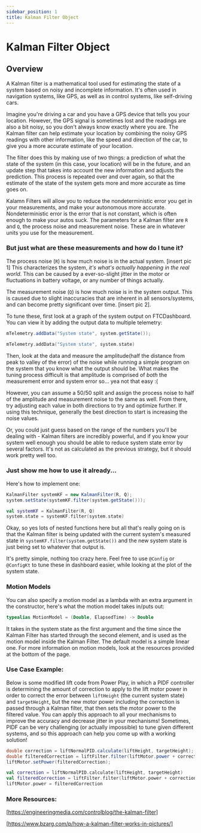 ---
sidebar_position: 1
title: Kalman Filter Object
---


# Kalman Filter Object

## Overview
A Kalman filter is a mathematical tool used for estimating the state of a system based on noisy and incomplete information. It's often used in navigation systems, like GPS, as well as in control systems, like self-driving cars.

Imagine you're driving a car and you have a GPS device that tells you your location. However, the GPS signal is sometimes lost and the readings are also a bit noisy, so you don't always know exactly where you are. The Kalman filter can help estimate your location by combining the noisy GPS readings with other information, like the speed and direction of the car, to give you a more accurate estimate of your location.

The filter does this by making use of two things: a prediction of what the state of the system (in this case, your location) will be in the future, and an update step that takes into account the new information and adjusts the prediction. This process is repeated over and over again, so that the estimate of the state of the system gets more and more accurate as time goes on.

Kalamn Filters will allow you to reduce the nondeterministic error you get in your measurements, and make your autonomous more accurate.
Nondeterministic error is the error that is not constant, which is often enough to make your autos suck.
The parameters for a Kalman filter are `R` and `Q`, the process noise and measurement noise. These are in whatever units you use for the measurement.

### But just what are these measurements and how do I tune it?
The process noise (`R`) is how much noise is in the actual system.
[insert pic 1]
This characterizes the system, *it's what's actually happening in the real world*. This can be caused by a ever-so-slight jitter in the motor or fluctuations in battery voltage, or any number of things actually.

The measurement noise (`Q`) is how much noise is in the system output. This is caused due to slight inaccuracies that are inherent in all sensors/systems, and can become pretty significant over time.
[insert pic 2].

To tune these, first look at a graph of the system output on FTCDashboard. You can view it by adding the output data to multiple telemetry:

<Tabs groupId="programming-language">
<TabItem value="java" label="Java">

  ```java
  mTelemetry.addData("System state", system.getState());
  ```

</TabItem>
<TabItem value="kt" label="Kotlin">

  ```kotlin
  mTelemetry.addData("System state", system.state)
  ```

</TabItem>
</Tabs>


Then, look at the data and measure the amplitude(half the distance from peak to valley of the error) of the noise while running a simple program on the system that you know what the output should be. 
What makes the tuning process difficult is that amplitude is comprised of *both* the measurement error and system error so... yea not that easy :(

However, you can assume a 50/50 split and assign the process noise to half of the amplitude and measurement noise to the same as well. From there, try adjusting each value in both directions to try and optimize further.
If using this technique, generally the best direction to start is increasing the noise values.

Or, you could just guess based on the range of the numbers you'll be dealing with - Kalman filters are incredibly powerful, and if you know your system well enough you should be able to reduce system state error by several factors.
It's not as calculated as the previous strategy, but it should work pretty well too.

### Just show me how to use it already...

Here's how to implement one:

<Tabs groupId="programming-language">
<TabItem value="java" label="Java">

  ```java
  KalmanFilter systemKF = new KalmanFilter(R, Q);
  system.setState(systemKF.filter(system.getState()));
  ```

</TabItem>
<TabItem value="kt" label="Kotlin">

  ```kotlin
  val systemKF = KalmanFilter(R, Q)
  system.state = systemKF.filter(system.state)
  ```

</TabItem>
</Tabs>

Okay, so yes lots of nested functions here but all that's really going on is that the Kalman filter is being updated with the current system's measured state in `systemKF.filter(system.getState())` and the new system state is just being set to whatever that output is.

It's pretty simple, nothing too crazy here. Feel free to use `@Config` or `@ConfigKt` to tune these in dashboard easier, while looking at the plot of the system state.

### Motion Models
You can also specify a motion model as a lambda with an extra argument in the constructor, here's what the motion model takes in/puts out:

```kotlin
typealias MotionModel = (Double, ElapsedTime) -> Double
```

It takes in the system state as the first argument and the time since the Kalman Filter has started through the second element, and is used as the motion model inside the Kalman Filter. The default model is a simple linear one.
For more information on motion models, look at the resources provided at the bottom of the page.

### Use Case Example:

Below is some modified lift code from Power Play, in which a PIDF controller is determining the amount of correction to apply to the lift motor power in order to correct the error between `liftHeight` (the current system state) and `targetHeight`, but the new motor power including the correction is passed through a Kalman filter, that then sets the motor power to the filtered value.
You can apply this approach to all your mechanisms to improve the accuracy and decrease jitter in your mechanisms! Sometimes, PIDF can be very challenging (or actually impossible) to tune given different systems, and so this approach can help you come up with a working solution!

<Tabs groupId="programming-language">
<TabItem value="java" label="Java">

  ```java
  double correction = liftNormalPID.calculate(liftHeight, targetHeight);
  double filteredCorrection = liftFilter.filter(liftMotor.power + correction);
  liftMotor.setPower(filteredCorrection);
  ```

</TabItem>
<TabItem value="kt" label="Kotlin">

  ```kotlin
  val correction = liftNormalPID.calculate(liftHeight, targetHeight)
  val filteredCorrection = liftFilter.filter(liftMotor.power + correction)
  liftMotor.power = filteredCorrection
  ```

</TabItem>
</Tabs>

### More Resources:
[https://engineeringmedia.com/controlblog/the-kalman-filter]

[https://www.bzarg.com/p/how-a-kalman-filter-works-in-pictures/]
